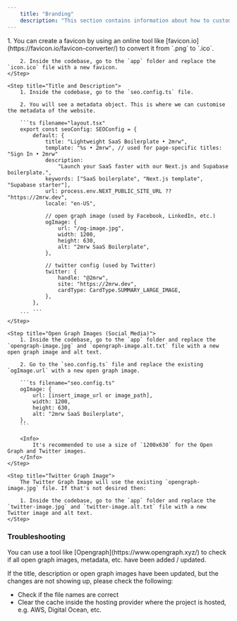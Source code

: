```yaml
---
    title: "Branding"
    description: "This section contains information about how to customise the metadata of the website including favicons, logo, title and description, open graph images (images for social media) and Twitter, so that it matches your brand."
---
```


<Steps>
    <Step title="Favicon">
        1. You can create a favicon by using an online tool like [favicon.io](https://favicon.io/favicon-converter/) to convert it from `.png` to `.ico`.

        2. Inside the codebase, go to the `app` folder and replace the `icon.ico` file with a new favicon.
    </Step>

    <Step title="Title and Description">
        1. Inside the codebase, go to the `seo.config.ts` file.

        2. You will see a metadata object. This is where we can customise the metadata of the website.

        ```ts filename="layout.tsx"
        export const seoConfig: SEOConfig = {
            default: {
                title: "Lightweight SaaS Boilerplate • 2mrw",
                template: "%s • 2mrw", // used for page-specific titles: "Sign In • 2mrw"
                description:
                    "Launch your SaaS faster with our Next.js and Supabase boilerplate.",
                keywords: ["SaaS boilerplate", "Next.js template", "Supabase starter"],
                url: process.env.NEXT_PUBLIC_SITE_URL ?? "https://2mrw.dev",
                locale: "en-US",

                // open graph image (used by Facebook, LinkedIn, etc.)
                ogImage: {
                    url: "/og-image.jpg",
                    width: 1200,
                    height: 630,
                    alt: "2mrw SaaS Boilerplate",
                },

                // twitter config (used by Twitter)
                twitter: {
                    handle: "@2mrw",
                    site: "https://2mrw.dev",
                    cardType: CardType.SUMMARY_LARGE_IMAGE,
                },
            },
            ...
        ```
    </Step>

    <Step title="Open Graph Images (Social Media)">
        1. Inside the codebase, go to the `app` folder and replace the `opengraph-image.jpg` and `opengraph-image.alt.txt` file with a new open graph image and alt text.

        2. Go to the `seo.config.ts` file and replace the existing `ogImage.url` with a new open graph image.

        ```ts filename="seo.config.ts"
        ogImage: {
            url: [insert_image_url or image_path],
            width: 1200,
            height: 630,
            alt: "2mrw SaaS Boilerplate",
        },
        ```

        <Info>
            It's recommended to use a size of `1200x630` for the Open Graph and Twitter images.
        </Info>
    </Step>

    <Step title="Twitter Graph Image">
        The Twitter Graph Image will use the existing `opengraph-image.jpg` file. If that's not desired then:

        1. Inside the codebase, go to the `app` folder and replace the `twitter-image.jpg` and `twitter-image.alt.txt` file with a new Twitter image and alt text.
    </Step>

</Steps>

### Troubleshooting

<Tip>
    You can use a tool like [Opengraph](https://www.opengraph.xyz/) to check if all open graph
    images, metadata, etc. have been added / updated.
</Tip>

If the title, description or open graph images have been updated, but the changes are not showing up, please check the following:

-   Check if the file names are correct
-   Clear the cache inside the hosting provider where the project is hosted, e.g. AWS, Digital Ocean, etc.
